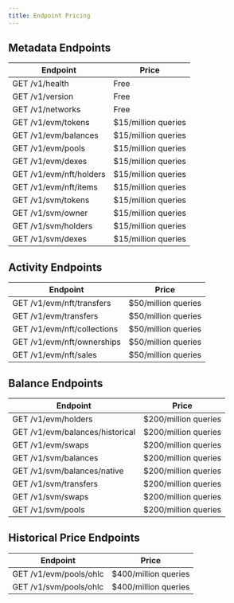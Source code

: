 ```yaml
---
title: Endpoint Pricing
---
```


## Metadata Endpoints

| Endpoint                | Price               |
| ----------------------- | ------------------- |
| GET /v1/health          | Free                |
| GET /v1/version         | Free                |
| GET /v1/networks        | Free                |
| GET /v1/evm/tokens      | $15/million queries |
| GET /v1/evm/balances    | $15/million queries |
| GET /v1/evm/pools       | $15/million queries |
| GET /v1/evm/dexes       | $15/million queries |
| GET /v1/evm/nft/holders | $15/million queries |
| GET /v1/evm/nft/items   | $15/million queries |
| GET /v1/svm/tokens      | $15/million queries |
| GET /v1/svm/owner       | $15/million queries |
| GET /v1/svm/holders     | $15/million queries |
| GET /v1/svm/dexes       | $15/million queries |

## Activity Endpoints

| Endpoint                    | Price               |
| --------------------------- | ------------------- |
| GET /v1/evm/nft/transfers   | $50/million queries |
| GET /v1/evm/transfers       | $50/million queries |
| GET /v1/evm/nft/collections | $50/million queries |
| GET /v1/evm/nft/ownerships  | $50/million queries |
| GET /v1/evm/nft/sales       | $50/million queries |

## Balance Endpoints

| Endpoint                        | Price                |
| ------------------------------- | -------------------- |
| GET /v1/evm/holders             | $200/million queries |
| GET /v1/evm/balances/historical | $200/million queries |
| GET /v1/evm/swaps               | $200/million queries |
| GET /v1/svm/balances            | $200/million queries |
| GET /v1/svm/balances/native     | $200/million queries |
| GET /v1/svm/transfers           | $200/million queries |
| GET /v1/svm/swaps               | $200/million queries |
| GET /v1/svm/pools               | $200/million queries |

## Historical Price Endpoints

| Endpoint               | Price                |
| ---------------------- | -------------------- |
| GET /v1/evm/pools/ohlc | $400/million queries |
| GET /v1/svm/pools/ohlc | $400/million queries |
